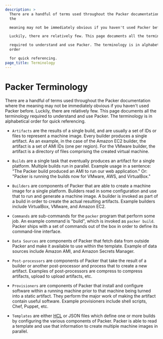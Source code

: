 ```yaml
---
description: >
  There are a handful of terms used throughout the Packer documentation where
  the

  meaning may not be immediately obvious if you haven't used Packer before.

  Luckily, there are relatively few. This page documents all the terminology

  required to understand and use Packer. The terminology is in alphabetical
  order

  for quick referencing.
page_title: Terminology
---
```


# Packer Terminology

There are a handful of terms used throughout the Packer documentation where the
meaning may not be immediately obvious if you haven't used Packer before.
Luckily, there are relatively few. This page documents all the terminology
required to understand and use Packer. The terminology is in alphabetical order
for quick referencing.

- `Artifacts` are the results of a single build, and are usually a set of IDs
  or files to represent a machine image. Every builder produces a single
  artifact. As an example, in the case of the Amazon EC2 builder, the
  artifact is a set of AMI IDs (one per region). For the VMware builder, the
  artifact is a directory of files comprising the created virtual machine.

- `Builds` are a single task that eventually produces an artifact for a single
  platform. Multiple builds run in parallel. Example usage in a sentence:
  "The Packer build produced an AMI to run our web application." Or: "Packer
  is running the builds now for VMware, AWS, and VirtualBox."

- `Builders` are components of Packer that are able to create a machine image
  for a single platform. Builders read in some configuration and use that to
  run and generate a machine image. A builder is invoked as part of a build
  in order to create the actual resulting artifacts. Example builders include
  VirtualBox, VMware, and Amazon EC2.

- `Commands` are sub-commands for the `packer` program that perform some job.
  An example command is "build", which is invoked as `packer build`. Packer
  ships with a set of commands out of the box in order to define its
  command-line interface.

- `Data Sources` are components of Packer that fetch data from outside Packer
  and make it available to use within the template.
  Example of data sources include Amazon AMI, and Amazon Secrets Manager.

- `Post-processors` are components of Packer that take the result of a
  builder or another post-processor and process that to create a new
  artifact. Examples of post-processors are compress to compress artifacts,
  upload to upload artifacts, etc.

- `Provisioners` are components of Packer that install and configure software
  within a running machine prior to that machine being turned into a static
  artifact. They perform the major work of making the artifact contain useful
  software. Example provisioners include shell scripts, Chef, Puppet, etc.

- `Templates` are either [HCL](https://packer.io/templates/hcl_templates) or JSON files which
  define one or more builds by configuring the various components of Packer.
  Packer is able to read a template and use that information to create
  multiple machine images in parallel.
